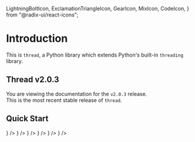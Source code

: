   LightningBoltIcon,
  ExclamationTriangleIcon,
  GearIcon,
  MixIcon,
  CodeIcon,
} from "@radix-ui/react-icons";

# Introduction

This is `thread`, a Python library which extends Python's built-in `threading` library.

## Thread v2.0.3

You are viewing the documentation for the `v2.0.3` release.<br />
This is the most recent stable release of `thread`.

## Quick Start

<Cards>
  <Card
    href="/docs/latest/installation"
    title="Installation"
    icon={<LightningBoltIcon />}
  />
  <Card
    href="/docs/latest/configuration"
    title="Configuration"
    icon={<GearIcon />}
  />
  <Card href="/docs/latest/thread-class" title="Thread" icon={<MixIcon />} />
  <Card
    href="/docs/latest/concurrent-processing"
    title="Concurrent Processing"
    icon={<MixIcon />}
  />
  <Card
    href="/docs/latest/exceptions"
    title="Exceptions"
    icon={<ExclamationTriangleIcon />}
  />
  <Card
    href="/docs/latest/command-line-interface"
    title="Command Line Interface"
    icon={<CodeIcon />}
  />
</Cards>
